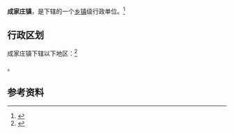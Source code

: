 {{中国乡级行政区|14/11/25/106/000}}

'''成家庄镇'''，是{{PRC admin/fullname|14/11/25/106/000|3}}下辖的一个[[乡镇|乡镇]]级行政单位。<ref>{{PRC admin/ref sgc|{{PRC admin/parent|14/11/25/106/000}}}}</ref>

== 行政区划 ==

成家庄镇下辖以下地区：<ref>{{PRC admin/ref sgc|14/11/25/106/000}}</ref>

{{PRC admin/children|14/11/25/106/000}}。

== 参考资料 ==

{{reflist}}

{{行政区划小作品}}
{{PRC admin/navcat|14/11/25/106/000}}